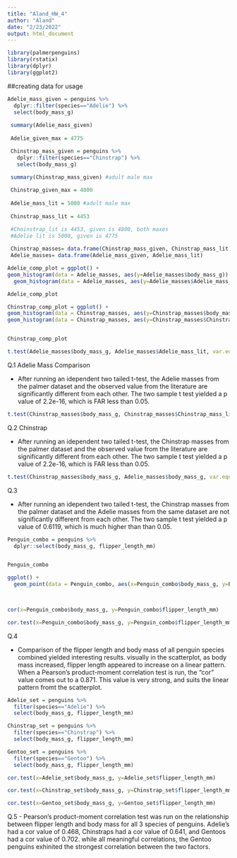 ```yaml
---
title: "Aland_HW_4"
author: "Aland"
date: "2/23/2022"
output: html_document
---
```


```r
library(palmerpenguins)
library(rstatix)
library(dplyr)
library(ggplot2)
```

##creating data for usage
```r

Adelie_mass_given = penguins %>% 
  dplyr::filter(species=="Adelie") %>%
  select(body_mass_g)
  
 summary(Adelie_mass_given) 
 
 Adelie_given_max = 4775 

 Chinstrap_mass_given = penguins %>%
   dplyr::filter(species=="Chinstrap") %>%
   select(body_mass_g)
 
 summary(Chinstrap_mass_given) #adult male max 

 Chinstrap_given_max = 4800
 
 Adelie_mass_lit = 5000 #adult male max
 
 Chinstrap_mass_lit = 4453

 #Choinstrap_lit is 4453, given is 4800, both maxes
 #Adelie lit is 5000, given is 4775
 
 Chinstrap_masses= data.frame(Chinstrap_mass_given, Chinstrap_mass_lit)
 Adelie_masses= data.frame(Adelie_mass_given, Adelie_mass_lit)

```


```r
Adelie_comp_plot = ggplot() +
geom_histogram(data = Adelie_masses, aes(y=Adelie_masses$body_mass_g)) +
  geom_histogram(data = Adelie_masses, aes(y=Adelie_masses$Adelie_mass_lit, fill = Adelie_mass_lit))

Adelie_comp_plot

Chinstrap_comp_plot = ggplot() +
geom_histogram(data = Chinstrap_masses, aes(y=Chinstrap_masses$body_mass_g)) + 
geom_histogram(data = Chinstrap_masses, aes(y=Chinstrap_masses$Chinstrap_mass_lit, fill = Chinstrap_mass_lit))


Chinstrap_comp_plot
```


```r
t.test(Adelie_masses$body_mass_g, Adelie_masses$Adelie_mass_lit, var.equal=T)

```
Q.1 Adelie Mass Comparison

- After running an idependent two tailed t-test, the Adelie masses from the palmer dataset and the observed value from the literature are significantly different from each other. The two sample t test yielded a p value of 2.2e-16, which is FAR less than 0.05. 



```r

t.test(Chinstrap_masses$body_mass_g, Chinstrap_masses$Chinstrap_mass_lit, var.equal=T)

```

Q.2 Chinstrap

- After running an idependent two tailed t-test, the Chinstrap masses from the palmer dataset and the observed value from the literature are significantly different from each other. The two sample t test yielded a p value of 2.2e-16, which is FAR less than 0.05. 

```r

t.test(Chinstrap_masses$body_mass_g, Adelie_masses$body_mass_g, var.equal=T)


```

Q.3 

- After running an idependent two tailed t-test, the Chinstrap masses from the palmer dataset and the Adelie masses from the same dataset are not significantly different from each other. The two sample t test yielded a p value of 0.6119, which is much higher than than 0.05. 


```r
Penguin_combo = penguins %>% 
  dplyr::select(body_mass_g, flipper_length_mm)


Penguin_combo

ggplot() +
  geom_point(data = Penguin_combo, aes(x=Penguin_combo$body_mass_g, y=Penguin_combo$flipper_length_mm))


  
cor(x=Penguin_combo$body_mass_g, y=Penguin_combo$flipper_length_mm)

cor.test(x=Penguin_combo$body_mass_g, y=Penguin_combo$flipper_length_mm)

```
Q.4

- Comparison of the flipper length and body mass of all penguin species combined yielded interesting results. visually in the scatterplot, as body mass increased, flipper length appeared to increase on a linear pattern. When a Pearson's product-moment correlation test is run, the "cor" value comes out to a 0.871. This value is very strong, and suits the linear pattern fromt the scatterplot. 



```r

Adelie_set = penguins %>%
  filter(species=="Adelie") %>%
  select(body_mass_g, flipper_length_mm)

Chinstrap_set = penguins %>%
  filter(species=="Chinstrap") %>%
  select(body_mass_g, flipper_length_mm)

Gentoo_set = penguins %>%
  filter(species=="Gentoo") %>%
  select(body_mass_g, flipper_length_mm)

cor.test(x=Adelie_set$body_mass_g, y=Adelie_set$flipper_length_mm)

cor.test(x=Chinstrap_set$body_mass_g, y=Chinstrap_set$flipper_length_mm)

cor.test(x=Gentoo_set$body_mass_g, y=Gentoo_set$flipper_length_mm)


```
Q.5
- Pearson's product-moment correlation test was run on the relationship between flipper length and body mass for all 3 species of penguins. Adelie's had a cor value of 0.468, Chinstraps had a cor value of 0.641, and Gentoos had a cor value of 0.702. while all meaningful correlations, the Gentoo penguins exhinited the strongest correlation between the two factors. 
